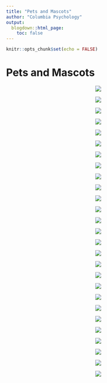 ```yaml
---
title: "Pets and Mascots"
author: "Columbia Psychology"
output:
  blogdown::html_page:
    toc: false
---
```


```r
knitr::opts_chunk$set(echo = FALSE)
```

# Pets and Mascots

<div class="row">
<div class="col-md-4">
<p style="text-align:center;"><img src="/images/rooney2.jpg"></p>
</div>
<div class="col-md-4">
<p style="text-align:center;"><img src="/images/andrea_sasha.png"></p>
</div>
<div class="col-md-4">
<p style="text-align:center;"><img src="/images/sydney_gus2.jpg"></p>
</div>
<div class="col-md-4">
<p style="text-align:center;"><img src="/images/halle_theo1.jpg"></p>
</div>
<div class="col-md-4">
<p style="text-align:center;"><img src="/images/manasi_tuco_zuko.jpg"></p>
</div>
<div class="col-md-4">
<p style="text-align:center;"><img src="/images/megan_tommy3.jpg"></p>
</div>
<div class="col-md-4">
<p style="text-align:center;"><img src="/images/sydney_gus1.jpg"></p>
</div>
<div class="col-md-4">
<p style="text-align:center;"><img src="/images/nim_mandoo.jpg"></p>
</div>
<div class="col-md-4">
<p style="text-align:center;"><img src="/images/camille_tootsie1.jpg"></p>
</div>
<div class="col-md-4">
<p style="text-align:center;"><img src="/images/rooney6.jpg"></p>
</div>
<div class="col-md-4">
<p style="text-align:center;"><img src="/images/Serra_Darwin_1.jpg"></p>
</div>
<div class="col-md-4">
<p style="text-align:center;"><img src="/images/megan_patty4.jpg"></p>
</div>
<div class="col-md-4">
<p style="text-align:center;"><img src="/images/megan_archie5.jpg"></p>
</div>
<div class="col-md-4">
<p style="text-align:center;"><img src="/images/chelsea.jpg"></p>
</div>
<div class="col-md-4">
<p style="text-align:center;"><img src="/images/chris_darcy3.jpg"></p>
</div>
<div class="col-md-4">
<p style="text-align:center;"><img src="/images/camille_tootsie2.jpg"></p>
</div>
<div class="col-md-4">
<p style="text-align:center;"><img src="/images/rooney5.jpg"></p>
</div>
<div class="col-md-4">
<p style="text-align:center;"><img src="/images/lila.jpg"></p>
</div>
<div class="col-md-4">
<p style="text-align:center;"><img src="/images/megan_archie_gracie.jpg"></p>
</div>
<div class="col-md-4">
<p style="text-align:center;"><img src="/images/halle_theo2.jpg"></p>
</div>
<div class="col-md-4">
<p style="text-align:center;"><img src="/images/chris_darcy5.jpg"></p>
</div>
<div class="col-md-4">
<p style="text-align:center;"><img src="/images/rooney1.jpg"></p>
</div>
<div class="col-md-4">
<p style="text-align:center;"><img src="/images/camille_tootsie2.jpg"></p>
</div>
<div class="col-md-4">
<p style="text-align:center;"><img src="/images/lila.jpg"></p>
</div>
<div class="col-md-4">
<p style="text-align:center;"><img src="/images/Serra_Darwin_2.JPG"></p>
</div>
<div class="col-md-4">
<p style="text-align:center;"><img src="/images/halle_theo-3.jpg"></p>
</div>
<div class="col-md-4">
<p style="text-align:center;"><img src="/images/rooney4.jpg"></p>
</div>
</div>
</div>
